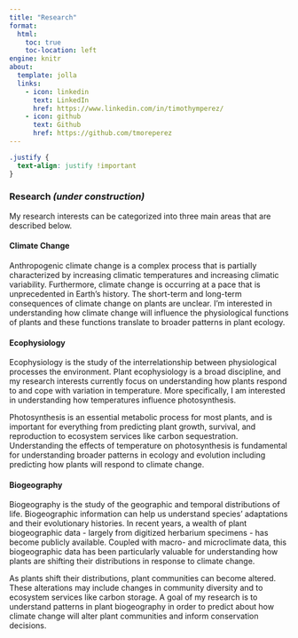 ```yaml
---
title: "Research"
format:
  html:
    toc: true
    toc-location: left
engine: knitr
about:
  template: jolla
  links:
    - icon: linkedin
      text: LinkedIn
      href: https://www.linkedin.com/in/timothymperez/
    - icon: github
      text: Github
      href: https://github.com/tmoreperez
---
```


```css
.justify {
  text-align: justify !important
}
```

::: justify
### Research ***(under construction)***

My research interests can be categorized into three main areas that are described below.

#### Climate Change

Anthropogenic climate change is a complex process that is partially characterized by increasing climatic temperatures and increasing climatic variability. Furthermore, climate change is occurring at a pace that is unprecedented in Earth's history. The short-term and long-term consequences of climate change on plants are unclear. I'm interested in understanding how climate change will influence the physiological functions of plants and these functions translate to broader patterns in plant ecology.

#### Ecophysiology

Ecophysiology is the study of the interrelationship between physiological processes the environment. Plant ecophysiology is a broad discipline, and my research interests currently focus on understanding how plants respond to and cope with variation in temperature. More specifically, I am interested in understanding how temperatures influence photosynthesis.

Photosynthesis is an essential metabolic process for most plants, and is important for everything from predicting plant growth, survival, and reproduction to ecosystem services like carbon sequestration. Understanding the effects of temperature on photosynthesis is fundamental for understanding broader patterns in ecology and evolution including predicting how plants will respond to climate change.

#### Biogeography

Biogeography is the study of the geographic and temporal distributions of life. Biogeographic information can help us understand species' adaptations and their evolutionary histories. In recent years, a wealth of plant biogeographic data - largely from digitized herbarium specimens - has become publicly available. Coupled with macro- and microclimate data, this biogeographic data has been particularly valuable for understanding how plants are shifting their distributions in response to climate change.

As plants shift their distributions, plant communities can become altered. These alterations may include changes in community diversity and to ecosystem services like carbon storage. A goal of my research is to understand patterns in plant biogeography in order to predict about how climate change will alter plant communities and inform conservation decisions.
:::

